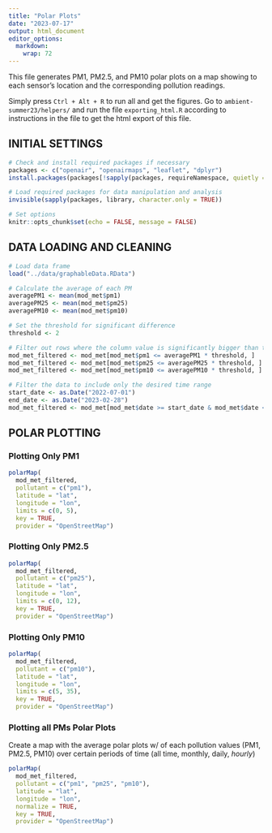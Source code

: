 ```yaml
---
title: "Polar Plots"
date: "2023-07-17"
output: html_document
editor_options: 
  markdown: 
    wrap: 72
---
```


This file generates PM1, PM2.5, and PM10 polar plots on a map showing to
each sensor's location and the corresponding pollution readings.

Simply press `Ctrl + Alt + R` to run all and get the figures. Go to
`ambient-summer23/helpers/` and run the file `exporting_html.R`
according to instructions in the file to get the html export of this
file.

## INITIAL SETTINGS

```r
# Check and install required packages if necessary
packages <- c("openair", "openairmaps", "leaflet", "dplyr")
install.packages(packages[!sapply(packages, requireNamespace, quietly = TRUE)])

# Load required packages for data manipulation and analysis
invisible(sapply(packages, library, character.only = TRUE))

# Set options
knitr::opts_chunk$set(echo = FALSE, message = FALSE)
```

## DATA LOADING AND CLEANING

```r
# Load data frame
load("../data/graphableData.RData")

# Calculate the average of each PM
averagePM1 <- mean(mod_met$pm1)
averagePM25 <- mean(mod_met$pm25)
averagePM10 <- mean(mod_met$pm10)

# Set the threshold for significant difference
threshold <- 2

# Filter out rows where the column value is significantly bigger than the average
mod_met_filtered <- mod_met[mod_met$pm1 <= averagePM1 * threshold, ]
mod_met_filtered <- mod_met[mod_met$pm25 <= averagePM25 * threshold, ]
mod_met_filtered <- mod_met[mod_met$pm10 <= averagePM10 * threshold, ]

# Filter the data to include only the desired time range
start_date <- as.Date("2022-07-01")
end_date <- as.Date("2023-02-28")
mod_met_filtered <- mod_met[mod_met$date >= start_date & mod_met$date <= end_date, ]
```

## POLAR PLOTTING

### Plotting Only PM1

```r
polarMap(
  mod_met_filtered,
  pollutant = c("pm1"),
  latitude = "lat",
  longitude = "lon",
  limits = c(0, 5),
  key = TRUE,
  provider = "OpenStreetMap")
```

### Plotting Only PM2.5

```r
polarMap(
  mod_met_filtered,
  pollutant = c("pm25"),
  latitude = "lat",
  longitude = "lon",
  limits = c(0, 12),
  key = TRUE,
  provider = "OpenStreetMap")
```

### Plotting Only PM10

```r
polarMap(
  mod_met_filtered,
  pollutant = c("pm10"),
  latitude = "lat",
  longitude = "lon",
  limits = c(5, 35),
  key = TRUE,
  provider = "OpenStreetMap")
```

### Plotting all PMs Polar Plots

Create a map with the average polar plots w/ of each pollution values
(PM1, PM2.5, PM10) over certain periods of time (all time, monthly,
daily, *hourly*)

```r
polarMap(
  mod_met_filtered,
  pollutant = c("pm1", "pm25", "pm10"),
  latitude = "lat",
  longitude = "lon",
  normalize = TRUE,
  key = TRUE,
  provider = "OpenStreetMap")
```
